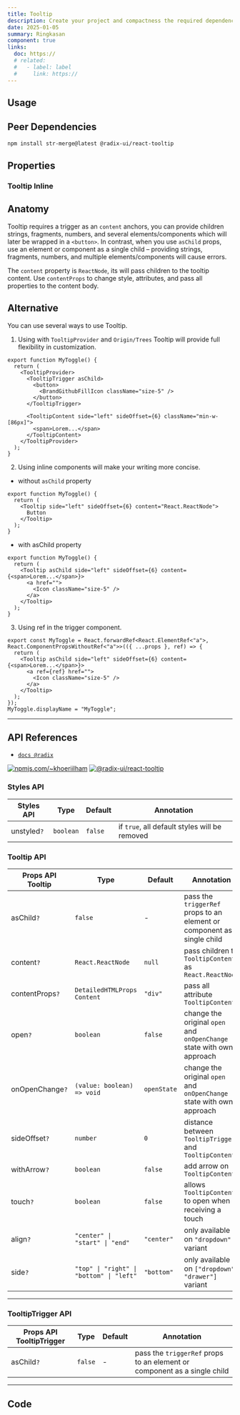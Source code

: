 ```yaml
---
title: Tooltip
description: Create your project and compactness the required dependencies.
date: 2025-01-05
summary: Ringkasan
component: true
links:
  doc: https://
  # related:
  #   - label: label
  #     link: https://
---
```


## Usage

<TooltipDemosUsage />

## Peer Dependencies

```bash
npm install str-merge@latest @radix-ui/react-tooltip
```

## Properties

<TooltipDemosConfigurator />

### Tooltip Inline

<TooltipDemosInline />

## Anatomy

Tooltip requires a trigger as an `content` anchors, you can provide children strings, fragments, numbers, and several elements/components which will later be wrapped in a `<button>`.
In contrast, when you use `asChild` props, use an element or component as a single child – providing strings, fragments, numbers, and multiple elements/components will cause errors.

The `content` property is `ReactNode`, its will pass children to the tooltip content. Use `contentProps` to change style, attributes, and pass all properties to the content body.

## Alternative

You can use several ways to use Tooltip.

1. Using with `TooltipProvider` and `Origin/Trees` Tooltip will provide full flexibility in customization.

```tsx showLineNumbers
export function MyToggle() {
  return (
    <TooltipProvider>
      <TooltipTrigger asChild>
        <button>
          <BrandGithubFillIcon className="size-5" />
        </button>
      </TooltipTrigger>

      <TooltipContent side="left" sideOffset={6} className="min-w-[86px]">
        <span>Lorem...</span>
      </TooltipContent>
    </TooltipProvider>
  );
}
```

2. Using inline components will make your writing more concise.

- without `asChild` property

```tsx showLineNumbers
export function MyToggle() {
  return (
    <Tooltip side="left" sideOffset={6} content="React.ReactNode">
      Button
    </Tooltip>
  );
}
```

- with asChild property

```tsx showLineNumbers
export function MyToggle() {
  return (
    <Tooltip asChild side="left" sideOffset={6} content={<span>Lorem...</span>}>
      <a href="">
        <Icon className="size-5" />
      </a>
    </Tooltip>
  );
}
```

3. Using ref in the trigger component.

```tsx showLineNumbers
export const MyToggle = React.forwardRef<React.ElementRef<"a">, React.ComponentPropsWithoutRef<"a">>(({ ...props }, ref) => {
  return (
    <Tooltip asChild side="left" sideOffset={6} content={<span>Lorem...</span>}>
      <a ref={ref} href="">
        <Icon className="size-5" />
      </a>
    </Tooltip>
  );
});
MyToggle.displayName = "MyToggle";
```

---

## API References

- [`docs @radix`](https://www.radix-ui.com/primitives/docs/components/tooltip#api-reference)

[![npmjs.com/~khoeriilham](https://badgen.net/npm/v/str-merge/?icon=npm)](https://www.npmjs.com/str-merge)
[![@radix-ui/react-tooltip](https://badgen.net/npm/v/@radix-ui/react-tooltip/?icon=npm)](https://www.npmjs.com/package/@radix-ui/react-tooltip)

### Styles API

| Styles API  | Type      | Default | Annotation                                    |
| ----------- | --------- | ------- | --------------------------------------------- |
| unstyled`?` | `boolean` | `false` | if `true`, all default styles will be removed |

### Tooltip API

| Props API Tooltip | Type                                     | Default     | Annotation                                                               |
| ----------------- | ---------------------------------------- | ----------- | ------------------------------------------------------------------------ |
| asChild`?`        | `false`                                  | -           | pass the `triggerRef` props to an element or component as a single child |
| content`?`        | `React.ReactNode`                        | `null`      | pass children to `TooltipContent` as `React.ReactNode`                   |
| contentProps`?`   | `DetailedHTMLProps Content`              | `"div"`     | pass all attribute `TooltipContent`                                      |
| open`?`           | `boolean`                                | `false`     | change the original `open` and `onOpenChange` state with own approach    |
| onOpenChange`?`   | `(value: boolean) => void `              | `openState` | change the original `open` and `onOpenChange` state with own approach    |
| sideOffset`?`     | `number`                                 | `0`         | distance between `TooltipTrigger` and `TooltipContent`                   |
| withArrow`?`      | `boolean`                                | `false`     | add arrow on `TooltipContent`                                            |
| touch`?`          | `boolean`                                | `false`     | allows `TooltipContent` to open when receiving a touch                   |
| align`?`          | `"center" \| "start" \| "end"`           | `"center"`  | only available on `"dropdown"` variant                                   |
| side`?`           | `"top" \| "right" \| "bottom" \| "left"` | `"bottom"`  | only available on `["dropdown", "drawer"]` variant                       |

---

### TooltipTrigger API

| Props API TooltipTrigger | Type    | Default | Annotation                                                               |
| ------------------------ | ------- | ------- | ------------------------------------------------------------------------ |
| asChild`?`               | `false` | -       | pass the `triggerRef` props to an element or component as a single child |

---

## Code

<LoadCodes />
